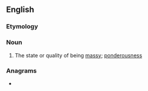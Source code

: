 ==English==

===Etymology===
{{suffix|en|massy|ness}}

===Noun===
{{en-noun|-}}

# The state or quality of being [[massy]]; [[ponderousness]]

===Anagrams===
* {{anagrams|en|amissness}}
